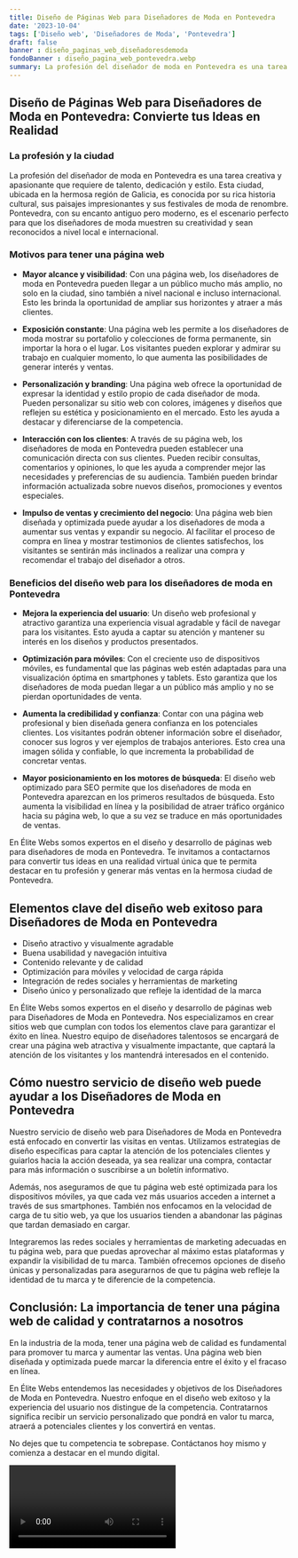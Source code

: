 ```yaml
---
title: Diseño de Páginas Web para Diseñadores de Moda en Pontevedra
date: '2023-10-04'
tags: ['Diseño web', 'Diseñadores de Moda', 'Pontevedra']
draft: false
banner : diseño_paginas_web_diseñadoresdemoda
fondoBanner : diseño_pagina_web_pontevedra.webp
summary: La profesión del diseñador de moda en Pontevedra es una tarea creativa y apasionante que requiere de talento, dedicación y estilo. Esta ciudad, ubicada en la hermosa región de Galicia, es conocida por su rica historia cultural, sus paisajes impresionantes y sus festivales de moda de renombre. Pontevedra, con su encanto antiguo pero moderno, es el escenario perfecto para que los diseñadores de moda muestren su creatividad y sean reconocidos a nivel local e internacional.
---
```


## Diseño de Páginas Web para Diseñadores de Moda en Pontevedra: Convierte tus Ideas en Realidad

### La profesión y la ciudad

La profesión del diseñador de moda en Pontevedra es una tarea creativa y apasionante que requiere de talento, dedicación y estilo. Esta ciudad, ubicada en la hermosa región de Galicia, es conocida por su rica historia cultural, sus paisajes impresionantes y sus festivales de moda de renombre. Pontevedra, con su encanto antiguo pero moderno, es el escenario perfecto para que los diseñadores de moda muestren su creatividad y sean reconocidos a nivel local e internacional.

### Motivos para tener una página web

- **Mayor alcance y visibilidad**: Con una página web, los diseñadores de moda en Pontevedra pueden llegar a un público mucho más amplio, no solo en la ciudad, sino también a nivel nacional e incluso internacional. Esto les brinda la oportunidad de ampliar sus horizontes y atraer a más clientes.

- **Exposición constante**: Una página web les permite a los diseñadores de moda mostrar su portafolio y colecciones de forma permanente, sin importar la hora o el lugar. Los visitantes pueden explorar y admirar su trabajo en cualquier momento, lo que aumenta las posibilidades de generar interés y ventas.

- **Personalización y branding**: Una página web ofrece la oportunidad de expresar la identidad y estilo propio de cada diseñador de moda. Pueden personalizar su sitio web con colores, imágenes y diseños que reflejen su estética y posicionamiento en el mercado. Esto les ayuda a destacar y diferenciarse de la competencia.

- **Interacción con los clientes**: A través de su página web, los diseñadores de moda en Pontevedra pueden establecer una comunicación directa con sus clientes. Pueden recibir consultas, comentarios y opiniones, lo que les ayuda a comprender mejor las necesidades y preferencias de su audiencia. También pueden brindar información actualizada sobre nuevos diseños, promociones y eventos especiales.

- **Impulso de ventas y crecimiento del negocio**: Una página web bien diseñada y optimizada puede ayudar a los diseñadores de moda a aumentar sus ventas y expandir su negocio. Al facilitar el proceso de compra en línea y mostrar testimonios de clientes satisfechos, los visitantes se sentirán más inclinados a realizar una compra y recomendar el trabajo del diseñador a otros.

### Beneficios del diseño web para los diseñadores de moda en Pontevedra

- **Mejora la experiencia del usuario**: Un diseño web profesional y atractivo garantiza una experiencia visual agradable y fácil de navegar para los visitantes. Esto ayuda a captar su atención y mantener su interés en los diseños y productos presentados.

- **Optimización para móviles**: Con el creciente uso de dispositivos móviles, es fundamental que las páginas web estén adaptadas para una visualización óptima en smartphones y tablets. Esto garantiza que los diseñadores de moda puedan llegar a un público más amplio y no se pierdan oportunidades de venta.

- **Aumenta la credibilidad y confianza**: Contar con una página web profesional y bien diseñada genera confianza en los potenciales clientes. Los visitantes podrán obtener información sobre el diseñador, conocer sus logros y ver ejemplos de trabajos anteriores. Esto crea una imagen sólida y confiable, lo que incrementa la probabilidad de concretar ventas.

- **Mayor posicionamiento en los motores de búsqueda**: El diseño web optimizado para SEO permite que los diseñadores de moda en Pontevedra aparezcan en los primeros resultados de búsqueda. Esto aumenta la visibilidad en línea y la posibilidad de atraer tráfico orgánico hacia su página web, lo que a su vez se traduce en más oportunidades de ventas.

En Élite Webs somos expertos en el diseño y desarrollo de páginas web para diseñadores de moda en Pontevedra. Te invitamos a contactarnos para convertir tus ideas en una realidad virtual única que te permita destacar en tu profesión y generar más ventas en la hermosa ciudad de Pontevedra.

<GifSeo />

<Cta />

## Elementos clave del diseño web exitoso para Diseñadores de Moda en Pontevedra

- Diseño atractivo y visualmente agradable
- Buena usabilidad y navegación intuitiva
- Contenido relevante y de calidad
- Optimización para móviles y velocidad de carga rápida
- Integración de redes sociales y herramientas de marketing
- Diseño único y personalizado que refleje la identidad de la marca

En Élite Webs somos expertos en el diseño y desarrollo de páginas web para Diseñadores de Moda en Pontevedra. Nos especializamos en crear sitios web que cumplan con todos los elementos clave para garantizar el éxito en línea. Nuestro equipo de diseñadores talentosos se encargará de crear una página web atractiva y visualmente impactante, que captará la atención de los visitantes y los mantendrá interesados en el contenido.

## Cómo nuestro servicio de diseño web puede ayudar a los Diseñadores de Moda en Pontevedra

Nuestro servicio de diseño web para Diseñadores de Moda en Pontevedra está enfocado en convertir las visitas en ventas. Utilizamos estrategias de diseño específicas para captar la atención de los potenciales clientes y guiarlos hacia la acción deseada, ya sea realizar una compra, contactar para más información o suscribirse a un boletín informativo.

Además, nos aseguramos de que tu página web esté optimizada para los dispositivos móviles, ya que cada vez más usuarios acceden a internet a través de sus smartphones. También nos enfocamos en la velocidad de carga de tu sitio web, ya que los usuarios tienden a abandonar las páginas que tardan demasiado en cargar.

Integraremos las redes sociales y herramientas de marketing adecuadas en tu página web, para que puedas aprovechar al máximo estas plataformas y expandir la visibilidad de tu marca. También ofrecemos opciones de diseño únicas y personalizadas para asegurarnos de que tu página web refleje la identidad de tu marca y te diferencie de la competencia.

## Conclusión: La importancia de tener una página web de calidad y contratarnos a nosotros

En la industria de la moda, tener una página web de calidad es fundamental para promover tu marca y aumentar las ventas. Una página web bien diseñada y optimizada puede marcar la diferencia entre el éxito y el fracaso en línea.

En Élite Webs entendemos las necesidades y objetivos de los Diseñadores de Moda en Pontevedra. Nuestro enfoque en el diseño web exitoso y la experiencia del usuario nos distingue de la competencia. Contratarnos significa recibir un servicio personalizado que pondrá en valor tu marca, atraerá a potenciales clientes y los convertirá en ventas.

No dejes que tu competencia te sobrepase. Contáctanos hoy mismo y comienza a destacar en el mundo digital.

<Video />

<CtaBot job='Diseñadores de Moda' city='Pontevedra'/>

<Gmaps query='Pontevedra+españa+maps' />